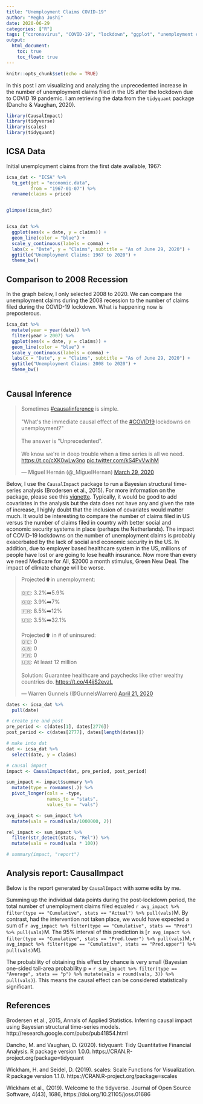 ```yaml
---
title: "Unemployment Claims COVID-19"
author: "Megha Joshi"
date: 2020-06-29
categories: ["R"]
tags: ["coronavirus", "COVID-19", "lockdown", "ggplot", "unemployment claims", "time-series", "causal"]
output:
  html_document:
    toc: true
    toc_float: true
---
```


```r
knitr::opts_chunk$set(echo = TRUE)
```

In this post I am visualizing and analyzing the unprecedented increase in the number of unemployment claims filed in the US after the lockdown due to COVID 19 pandemic. I am retrieving the data from the `tidyquant` package (Dancho & Vaughan, 2020). 

```r
library(CausalImpact)
library(tidyverse)
library(scales)
library(tidyquant)
```

## ICSA Data

Initial unemployment claims from the first date available, 1967:

```r
icsa_dat <- "ICSA" %>%
  tq_get(get = "economic.data",  
         from = "1967-01-07") %>%
  rename(claims = price)


glimpse(icsa_dat)


icsa_dat %>%
  ggplot(aes(x = date, y = claims)) + 
  geom_line(color = "blue") + 
  scale_y_continuous(labels = comma) +
  labs(x = "Date", y = "Claims", subtitle = "As of June 29, 2020") + 
  ggtitle("Unemployment Claims: 1967 to 2020") +
  theme_bw()
```

## Comparison to 2008 Recession

In the graph below, I only selected 2008 to 2020. We can compare the unemployment claims during the 2008 recession to the number of claims filed during the COVID-19 lockdown. What is happening now is preposterous.

```r
icsa_dat %>%
  mutate(year = year(date)) %>%
  filter(year > 2007) %>%
  ggplot(aes(x = date, y = claims)) + 
  geom_line(color = "blue") + 
  scale_y_continuous(labels = comma) +
  labs(x = "Date", y = "Claims", subtitle = "As of June 29, 2020") + 
  ggtitle("Unemployment Claims: 2008 to 2020") +
  theme_bw()
  
```


## Causal Inference

<blockquote class="twitter-tweet"><p lang="en" dir="ltr">Sometimes <a href="https://twitter.com/hashtag/causalinference?src=hash&amp;ref_src=twsrc%5Etfw">#causalinference</a> is simple.<br><br>&quot;What&#39;s the immediate causal effect of the <a href="https://twitter.com/hashtag/COVID19?src=hash&amp;ref_src=twsrc%5Etfw">#COVID19</a> lockdowns on unemployment?&quot;<br><br>The answer is &quot;Unprecedented&quot;. <br><br>We know we&#39;re in deep trouble when a time series is all we need. <a href="https://t.co/cXK0wLw3no">https://t.co/cXK0wLw3no</a> <a href="https://t.co/kS4PvVwihM">pic.twitter.com/kS4PvVwihM</a></p>&mdash; Miguel Hernán (@_MiguelHernan) <a href="https://twitter.com/_MiguelHernan/status/1244215937978576898?ref_src=twsrc%5Etfw">March 29, 2020</a></blockquote> <script async src="https://platform.twitter.com/widgets.js" charset="utf-8"></script> 


Below, I use the `CausalImpact` package to run a Bayesian structural time-series analysis (Brodersen et al., 2015). For more information on the package, please see this [vignette](https://cran.r-project.org/web/packages/CausalImpact/vignettes/CausalImpact.html). Typically, it would be good to add covariates in the analysis but the data does not have any and given the rate of increase, I highly doubt that the inclusion of covariates would matter much. It would be interesting to compare the number of claims filed in US versus the number of claims filed in country with better social and economic security systems in place (perhaps the Netherlands). The impact of COVID-19 lockdowns on the number of unemployment claims is probably exacerbated by the lack of social and economic security in the US. In addition, due to employer based healthcare system in the US, millions of people have lost or are going to lose health insurance. Now more than every we need Medicare for All, $2000 a month stimulus, Green New Deal. The impact of climate change will be worse. 

<blockquote class="twitter-tweet"><p lang="en" dir="ltr">Projected⬆️in unemployment:<br><br>🇩🇪: 3.2%➡️5.9%<br>🇬🇧: 3.9%➡️7%<br>🇫🇷: 8.5%➡️12%<br>🇺🇸: 3.5%➡️32.1%<br><br>Projected⬆️ in # of uninsured:<br>🇩🇪: 0<br>🇬🇧: 0<br>🇫🇷: 0<br>🇺🇸: At least 12 million<br><br>Solution: Guarantee healthcare and paychecks like other wealthy countries do. <a href="https://t.co/44ijS2evzL">https://t.co/44ijS2evzL</a></p>&mdash; Warren Gunnels (@GunnelsWarren) <a href="https://twitter.com/GunnelsWarren/status/1252607696303513605?ref_src=twsrc%5Etfw">April 21, 2020</a></blockquote> <script async src="https://platform.twitter.com/widgets.js" charset="utf-8"></script> 

```r
dates <- icsa_dat %>% 
  pull(date)

# create pre and post
pre_period <- c(dates[1], dates[2776])
post_period <- c(dates[2777], dates[length(dates)])

# make into dat
dat <- icsa_dat %>%
  select(date, y = claims)

# causal impact
impact <- CausalImpact(dat, pre_period, post_period)

sum_impact <- impact$summary %>%
  mutate(type = rownames(.)) %>%
  pivot_longer(cols = -type, 
               names_to = "stats",
               values_to = "vals") 

avg_impact <- sum_impact %>%
  mutate(vals = round(vals/1000000, 2))

rel_impact <- sum_impact %>%
  filter(str_detect(stats, "Rel")) %>%
  mutate(vals = round(vals * 100))

# summary(impact, "report")  
```

## Analysis report: CausalImpact

Below is the report generated by `CausalImpact` with some edits by me. 

Summing up the individual data points during the post-lockdown period, the total number of unemployment claims filed equaled `r avg_impact %>% filter(type == "Cumulative", stats == "Actual") %>% pull(vals)`M. By contrast, had the intervention not taken place, we would have expected a sum of `r avg_impact %>% filter(type == "Cumulative", stats == "Pred") %>% pull(vals)`M. The 95% interval of this prediction is [`r avg_impact %>% filter(type == "Cumulative", stats == "Pred.lower") %>% pull(vals)`M, `r avg_impact %>% filter(type == "Cumulative", stats == "Pred.upper") %>% pull(vals)`M].

The probability of obtaining this effect by chance is very small (Bayesian one-sided tail-area probability p = `r sum_impact %>% filter(type == "Average", stats == "p") %>% mutate(vals = round(vals, 3)) %>% pull(vals)`). This means the causal effect can be considered statistically significant.


## References

Brodersen et al., 2015, Annals of Applied Statistics. Inferring causal impact using Bayesian
  structural time-series models. http://research.google.com/pubs/pub41854.html

Dancho, M. and Vaughan, D. (2020). tidyquant: Tidy Quantitative Financial Analysis. R
  package version 1.0.0. https://CRAN.R-project.org/package=tidyquant
  
Wickham, H. and Seidel, D. (2019). scales: Scale Functions for Visualization. R package
  version 1.1.0. https://CRAN.R-project.org/package=scales
  
Wickham et al., (2019). Welcome to the tidyverse. Journal of Open Source Software, 4(43),
  1686, https://doi.org/10.21105/joss.01686

